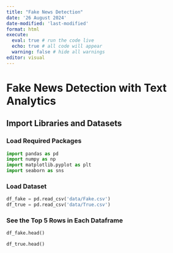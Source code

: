 ```yaml
---
title: "Fake News Detection"
date: '26 August 2024'
date-modified: 'last-modified'
format: html
execute: 
  eval: true # run the code live
  echo: true # all code will appear
  warning: false # hide all warnings
editor: visual
---
```


#  Fake News Detection with Text Analytics

## Import Libraries and Datasets

### Load Required Packages

```python
import pandas as pd
import numpy as np
import matplotlib.pyplot as plt
import seaborn as sns
```

### Load Dataset

```python
df_fake = pd.read_csv('data/Fake.csv')
df_true = pd.read_csv('data/True.csv')
```

### See the Top 5 Rows in Each Dataframe

```python
df_fake.head()
```

```python
df_true.head()
```
